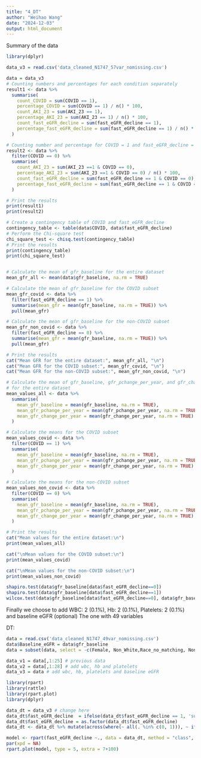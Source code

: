 ```yaml
---
title: "4_DT"
author: "Weihao Wang"
date: "2024-12-03"
output: html_document
---
```


Summary of the data

```r
library(dplyr)

data_v3 = read.csv('data_cleaned_N1747_57var_nomissing.csv')

data = data_v3
# Counting numbers and percentages for each condition separately
result1 <- data %>%
  summarise(
    count_COVID = sum(COVID == 1),
    percentage_COVID = sum(COVID == 1) / n() * 100,
    count_AKI_23 = sum(AKI_23 == 1),
    percentage_AKI_23 = sum(AKI_23 == 1) / n() * 100,
    count_fast_eGFR_decline = sum(fast_eGFR_decline == 1),
    percentage_fast_eGFR_decline = sum(fast_eGFR_decline == 1) / n() * 100
  )

# Counting number and percentage for COVID = 1 and fast_eGFR_decline = 1 within the COVID = 1 subset
result2 <- data %>%
  filter(COVID == 0) %>%
  summarise(
    count_AKI_23 = sum(AKI_23 ==1 & COVID == 0),
    percentage_AKI_23 = sum(AKI_23 ==1 & COVID == 0) / n() * 100,
    count_fast_eGFR_decline = sum(fast_eGFR_decline == 1 & COVID == 0),
    percentage_fast_eGFR_decline = sum(fast_eGFR_decline == 1 & COVID == 0) / n() * 100
  )

# Print the results
print(result1)
print(result2)

# Create a contingency table of COVID and fast_eGFR_decline
contingency_table <- table(data$COVID, data$fast_eGFR_decline)
# Perform the Chi-square test
chi_square_test <- chisq.test(contingency_table)
# Print the results
print(contingency_table)
print(chi_square_test)


# Calculate the mean of gfr_baseline for the entire dataset
mean_gfr_all <- mean(data$gfr_baseline, na.rm = TRUE)

# Calculate the mean of gfr_baseline for the COVID subset
mean_gfr_covid <- data %>%
  filter(fast_eGFR_decline == 1) %>%
  summarise(mean_gfr = mean(gfr_baseline, na.rm = TRUE)) %>%
  pull(mean_gfr)

# Calculate the mean of gfr_baseline for the non-COVID subset
mean_gfr_non_covid <- data %>%
  filter(fast_eGFR_decline == 0) %>%
  summarise(mean_gfr = mean(gfr_baseline, na.rm = TRUE)) %>%
  pull(mean_gfr)

# Print the results
cat("Mean GFR for the entire dataset:", mean_gfr_all, "\n")
cat("Mean GFR for the COVID subset:", mean_gfr_covid, "\n")
cat("Mean GFR for the non-COVID subset:", mean_gfr_non_covid, "\n")

# Calculate the mean of gfr_baseline, gfr_pchange_per_year, and gfr_change_per_year
# for the entire dataset
mean_values_all <- data %>%
  summarise(
    mean_gfr_baseline = mean(gfr_baseline, na.rm = TRUE),
    mean_gfr_pchange_per_year = mean(gfr_pchange_per_year, na.rm = TRUE),
    mean_gfr_change_per_year = mean(gfr_change_per_year, na.rm = TRUE)
  )

# Calculate the means for the COVID subset
mean_values_covid <- data %>%
  filter(COVID == 1) %>%
  summarise(
    mean_gfr_baseline = mean(gfr_baseline, na.rm = TRUE),
    mean_gfr_pchange_per_year = mean(gfr_pchange_per_year, na.rm = TRUE),
    mean_gfr_change_per_year = mean(gfr_change_per_year, na.rm = TRUE)
  )

# Calculate the means for the non-COVID subset
mean_values_non_covid <- data %>%
  filter(COVID == 0) %>%
  summarise(
    mean_gfr_baseline = mean(gfr_baseline, na.rm = TRUE),
    mean_gfr_pchange_per_year = mean(gfr_pchange_per_year, na.rm = TRUE),
    mean_gfr_change_per_year = mean(gfr_change_per_year, na.rm = TRUE)
  )

# Print the results
cat("Mean values for the entire dataset:\n")
print(mean_values_all)

cat("\nMean values for the COVID subset:\n")
print(mean_values_covid)

cat("\nMean values for the non-COVID subset:\n")
print(mean_values_non_covid)

shapiro.test(data$gfr_baseline[data$fast_eGFR_decline==0])
shapiro.test(data$gfr_baseline[data$fast_eGFR_decline==1])
wilcox.test(data$gfr_baseline[data$fast_eGFR_decline==0], data$gfr_baseline[data$fast_eGFR_decline==1])
```


Finally we choose to add WBC: 2 (0.1%), Hb: 2 (0.1%), Platelets: 2 (0.1%) and baseline eGFR (optional)
The one with 49 variables

DT:
```r
data = read.csv('data_cleaned_N1747_49var_nomissing.csv')
data$Baseline_eGFR = data$gfr_baseline
data = subset(data, select = -c(Female, Non_White,Race_no_matching, Non_Hispanic, Ethnicity_no_matching, Cerebral_ischemia, Transplant_kidney, AKI_123, AKI_1, AKI_2, AKI_3 , AKI_dx, Mortality, gfr_final, gfr_baseline, gfr_change,gfr_pchange, days_follow_up, n_creatinine_measurements,gfr_change_per_year,gfr_pchange_per_year))

data_v1 = data[,1:25] # previous data
data_v2 = data[,1:28] # add wbc, hb and platelets
data_v3 = data # add wbc, hb, platelets and baseline eGFR

library(rpart)
library(rattle)
library(rpart.plot)
library(dplyr)

data_dt = data_v3 # change here
data_dt$fast_eGFR_decline  = ifelse(data_dt$fast_eGFR_decline == 1, 'survied', 'died') # survived = aki, died = no aki
data_dt$fast_eGFR_decline = as.factor(data_dt$fast_eGFR_decline)
data_dt <- data_dt %>% mutate(across(where(~ all(. %in% c(0, 1))), ~ ifelse(. == 1, "Y", "N")))

model <- rpart(fast_eGFR_decline ~., data = data_dt, method = "class", control = list(maxdepth = 3, cp = -0.5, minsplit = 0.02*dim(data_dt)[1], minbucket = 0.02*dim(data_dt)[1]))
par(xpd = NA)
rpart.plot(model, type = 5, extra = 7+100)
```